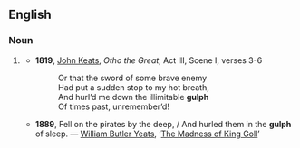 ==English==

===Noun===
{{en-noun}}

# {{lb|en|hypercorrect}} {{obsolete spelling of|en|gulf}}
#* '''1819''', [[:w:John Keats|John Keats]], ''Otho the Great'', Act III, Scene I, verses 3-6
#*: Or that the sword of some brave enemy
#*: Had put a sudden stop to my hot breath,
#*: And hurl’d me down the illimitable '''gulph'''
#*: Of times past, unremember’d!
#* '''1889''', Fell on the pirates by the deep, / And hurled them in the '''gulph''' of sleep. — [[:w:William Butler Yeats|William Butler Yeats]], ‘[[:w:The_Wanderings_of_Oisin_and_Other_Poems#Contents|The Madness of King Goll]]’